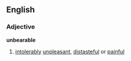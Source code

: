 ==English==
===Adjective===
'''unbearable'''
#[[intolerably]] [[unpleasant]], [[distasteful]] or [[painful]]